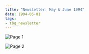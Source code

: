```yaml
---
title: "Newsletter: May & June 1994"
date: 1994-05-01
tags:
- tbq_newsletter
---
```


![Page 1](/assets/news/1994/tbq/05-newsletter-page1.jpg)

![Page 2](/assets/news/1994/tbq/05-newsletter-page2.jpg)
